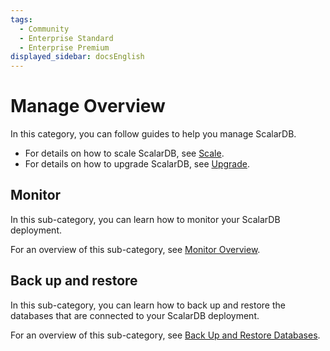 ```yaml
---
tags:
  - Community
  - Enterprise Standard
  - Enterprise Premium
displayed_sidebar: docsEnglish
---
```


# Manage Overview

In this category, you can follow guides to help you manage ScalarDB.

- For details on how to scale ScalarDB, see [Scale](scalar-kubernetes/HowToScaleScalarDB.mdx).
- For details on how to upgrade ScalarDB, see [Upgrade](scalar-kubernetes/HowToUpgradeScalarDB.mdx).

## Monitor

In this sub-category, you can learn how to monitor your ScalarDB deployment.

For an overview of this sub-category, see [Monitor Overview](manage-monitor-overview.mdx).

## Back up and restore

In this sub-category, you can learn how to back up and restore the databases that are connected to your ScalarDB deployment.

For an overview of this sub-category, see [Back Up and Restore Databases](manage-backup-and-restore.mdx).

